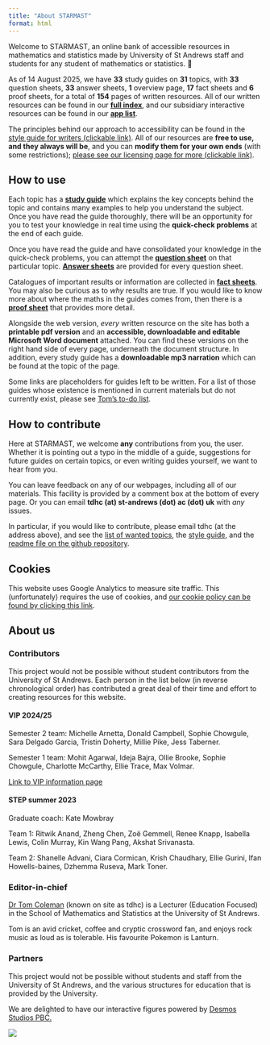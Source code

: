 ```yaml
---
title: "About STARMAST"
format: html
---
```


Welcome to STARMAST, an online bank of accessible resources in mathematics and statistics made by University of St Andrews staff and students for any student of mathematics or statistics. 💫

As of 14 August 2025, we have **33** study guides on **31** topics, with **33** question sheets, **33** answer sheets, **1** overview page, **17** fact sheets and **6** proof sheets, for a total of **154** pages of written resources. All of our written resources can be found in our [**full index**](fullindex.qmd), and our subsidiary interactive resources can be found in our [**app list**](applist.qmd).

The principles behind our approach to accessibility can be found in the [style guide for writers (clickable link)](styleguide.qmd). All of our resources are **free to use, and they always will be**, and you can **modify them for your own ends** (with some restrictions); [please see our licensing page for more (clickable link)](license.qmd).

## How to use {-}

Each topic has a [**study guide**](studyguidelist.qmd) which explains the key concepts behind the topic and contains many examples to help you understand the subject. Once you have read the guide thoroughly, there will be an opportunity for you to test your knowledge in real time using the **quick-check problems** at the end of each guide.

Once you have read the guide and have consolidated your knowledge in the quick-check problems, you can attempt the [**question sheet**](qalist.qmd) on that particular topic. [**Answer sheets**](qalist.qmd) are provided for every question sheet. 

Catalogues of important results or information are collected in [**fact sheets**](fslist.qmd). 
You may also be curious as to *why* results are true. If you would like to know more about where the maths in the guides comes from, then there is a [**proof sheet**](pslist.qmd) that provides more detail. 

Alongside the web version, *every* written resource on the site has both a **printable pdf version** and an **accessible, downloadable and editable Microsoft Word document** attached. You can find these versions on the right hand side of every page, underneath the document structure. In addition, every study guide has a **downloadable mp3 narration** which can be found at the topic of the page.

Some links are placeholders for guides left to be written. For a list of those guides whose existence is mentioned in current materials but do not currently exist, please see [Tom's to-do list](ttdl.qmd).

## How to contribute {-}

Here at STARMAST, we welcome **any** contributions from you, the user. Whether it is pointing out a typo in the middle of a guide, suggestions for future guides on certain topics, or even writing guides yourself, we want to hear from you.

You can leave feedback on any of our webpages, including all of our materials. This facility is provided by a comment box at the bottom of every page. Or you can email **tdhc (at) st-andrews (dot) ac (dot) uk** with *any* issues. 

In particular, if you would like to contribute, please email tdhc (at the address above), and see the [list of wanted topics](ttdl.qmd), the [style guide](styleguide.qmd), and the [readme file on the github repository](https://github.com/tdhc153/starmast).

## Cookies {-}

This website uses Google Analytics to measure site traffic. This (unfortunately) requires the use of cookies, and [our cookie policy can be found by clicking this link](cookies.qmd).

## About us {-}

### Contributors {-}

This project would not be possible without student contributors from the University of St Andrews. Each person in the list below (in reverse chronological order) has contributed a great deal of their time and effort to creating resources for this website. 

#### VIP 2024/25 {-}

Semester 2 team: Michelle Arnetta, Donald Campbell, Sophie Chowgule, Sara Delgado Garcia, Tristin Doherty, Millie Pike, Jess Taberner.

Semester 1 team: Mohit Agarwal, Ideja Bajra, Ollie Brooke, Sophie Chowgule, Charlotte McCarthy, Ellie Trace, Max Volmar.

[Link to VIP information page](VIP.qmd)

#### STEP summer 2023 {-}

Graduate coach: Kate Mowbray

Team 1: Ritwik Anand, Zheng Chen, Zoë Gemmell, Renee Knapp, Isabella Lewis, Colin Murray, Kin Wang Pang, Akshat Srivanasta.

Team 2: Shanelle Advani, Ciara Cormican, Krish Chaudhary, Ellie Gurini, Ifan Howells-baines, Dzhemma Ruseva, Mark Toner.

### Editor-in-chief {-}

[Dr Tom Coleman](https://www.st-andrews.ac.uk/mathematics-statistics/people/tdhc/) (known on site as tdhc) is a Lecturer (Education Focused) in the School of Mathematics and Statistics at the University of St Andrews. 

Tom is an avid cricket, coffee and cryptic crossword fan, and enjoys rock music as loud as is tolerable. His favourite Pokemon is Lanturn. 

### Partners {-}

This project would not be possible without students and staff from the University of St Andrews, and the various structures for education that is provided by the University.

We are delighted to have our interactive figures powered by [Desmos Studios PBC.](https://www.desmos.com/)

![](desmos-centre.png)
